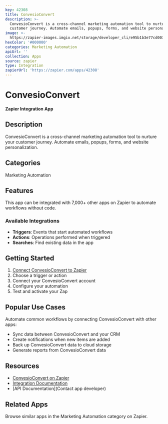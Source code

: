 ```yaml
---
key: 42308
title: ConvesioConvert
description: >-
  ConvesioConvert is a cross-channel marketing automation tool to nurture your
  customer journey. Automate emails, popups, forms, and website personalization.
image: >-
  https://zapier-images.imgix.net/storage/developer_cli/e95b1b3e77cd00307d5b60448a065f53.png?auto=format%2Ccompress&ixlib=python-3.0.0&q=50
hexColor: '#000000'
categories: Marketing Automation
apiUrl: ''
collection: Apps
source: zapier
type: Integration
zapierUrl: 'https://zapier.com/apps/42308'
---
```

# ConvesioConvert

**Zapier Integration App**

## Description

ConvesioConvert is a cross-channel marketing automation tool to nurture your customer journey. Automate emails, popups, forms, and website personalization.

## Categories

Marketing Automation

## Features

This app can be integrated with 7,000+ other apps on Zapier to automate workflows without code.

### Available Integrations

- **Triggers**: Events that start automated workflows
- **Actions**: Operations performed when triggered
- **Searches**: Find existing data in the app

## Getting Started

1. [Connect ConvesioConvert to Zapier](https://zapier.com/apps/42308)
2. Choose a trigger or action
3. Connect your ConvesioConvert account
4. Configure your automation
5. Test and activate your Zap

## Popular Use Cases

Automate common workflows by connecting ConvesioConvert with other apps:

- Sync data between ConvesioConvert and your CRM
- Create notifications when new items are added
- Back up ConvesioConvert data to cloud storage
- Generate reports from ConvesioConvert data

## Resources

- [ConvesioConvert on Zapier](https://zapier.com/apps/42308)
- [Integration Documentation](https://zapier.com/apps/42308/integrations)
- [API Documentation](Contact app developer)

## Related Apps

Browse similar apps in the Marketing Automation category on Zapier.
